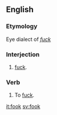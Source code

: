 ==English==

===Etymology===
Eye dialect of ''[[fuck]]''

===Interjection===
{{en-interj}}

# {{context|vulgar|Northern England|lang=en}} [[fuck]].

===Verb===
{{en-verb}}

# {{context|vulgar|Northern England|lang=en}} To [[fuck]].

[[it:fook]]
[[sv:fook]]
